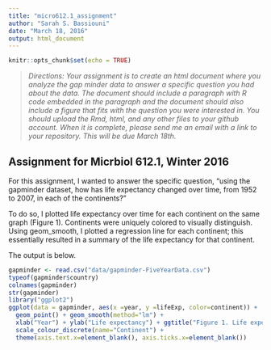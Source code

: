 ```yaml
---
title: "micro612.1_assignment"
author: "Sarah S. Bassiouni"
date: "March 18, 2016"
output: html_document
---
```


```r
knitr::opts_chunk$set(echo = TRUE)
```
><i>Directions:
Your assignment is to create an html document where you analyze the gap minder data to answer a specific question you had about the data. The document should include a paragraph with R code embedded in the paragraph and the document should also include a figure that fits with the question you were interested in. You should upload the Rmd, html, and any other files to your github account. When it is complete, please send me an email with a link to your repository. This will be due March 18th.</i>

## Assignment for Micrbiol 612.1, Winter 2016

For this assignment, I wanted to answer the specific question, "using the gapminder dataset, how has life expectancy changed over time, from 1952 to 2007, in each of the continents?"

To do so, I plotted life expectancy over time for each continent on the same graph (Figure 1).  Continents were uniquely colored to visually distinguish. Using geom_smooth, I plotted a regression line for each continent; this essentially resulted in a summary of the life expectancy for that continent.

The output is below.

```r
gapminder <- read.csv("data/gapminder-FiveYearData.csv")
typeof(gapminder$country)
colnames(gapminder)
str(gapminder)
library("ggplot2")
ggplot(data = gapminder, aes(x =year, y =lifeExp, color=continent)) +
  geom_point() + geom_smooth(method="lm") +
  xlab("Year") + ylab("Life expectancy") + ggtitle("Figure 1. Life expectancy from 1952 to 2007") +
  scale_colour_discrete(name="Continent") +
  theme(axis.text.x=element_blank(), axis.ticks.x=element_blank())


```

```r
```

